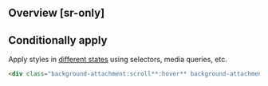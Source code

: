 ## Overview [sr-only]
<Overview/>

## Conditionally apply
Apply styles in [different states](/docs/states-and-queries) using selectors, media queries, etc.
```html
<div class="background-attachment:scroll**:hover** background-attachment:scroll**@sm** background-attachment:scroll**@dark** background-attachment:scroll**@print**">…</div>
```


